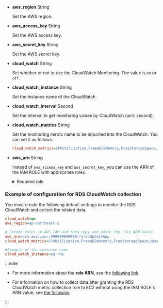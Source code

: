 -   **aws_region** <span class='type'>String</span>

    Set the AWS region.

-   **aws_access_key** <span class='type'>String</span>

    Set the AWS access key.

-   **aws_secret_key** <span class='type'>String</span>

    Set the AWS secret key.

-   **cloud_watch** <span class='type'>String</span>

    Set whether or not to use the CloudWatch Monitoring. The value is `on` or `off`.

-   **cloud_watch_instance** <span class='type'>String</span>

    Set the instance name of the CloudWatch.

-   **cloud_watch_interval** <span class='type'>Second</span>

    Set the interval to get monitoring values by CloudWatch (unit: second).

-   **cloud_watch_metrics** <span class='type'>String</span>

    Set the monitoring metric name to be imported into the CloudWatch. You can set it as follows:

    ```ini
    cloud_watch_metrics=CPUUtilization,FreeableMemory,FreeStorageSpace,NetworkTransmitThroughput,NetworkReceiveThroughput
    ```

-   **aws_arn** <span class='type'>String</span>

    Instead of `aws_access_key` and `aws_secret_key`, you can use the ARN of the IAM ROLE with appropriate roles.

    <details>
    <summary>Required role</summary>

    For the roles, the following policies are required.

    | Role                              | Role details                                                     |
    | --------------------------------- | ---------------------------------------------------------------- |
    | rds:DescribeDBInstances           | Collection of the instance class data                            |
    | rds:DescribeDBClusters            | Collection of cluster data when using the autoscale              |
    | rds:DescribeDBLogFiles            | Collection of CloudWatch logs                                    |
    | rds:DownloadDBLogFilePortion      | Collection of CloudWatch logs                                    |
    | ec2:DescribeInstanceTypes         | Collection of CPU counts for each instance class                 |
    | elasticache:DescribeCacheClusters | Collection of instance class data when using the elasticache     |
    | cloudwatch:ListMetrics            | Collection of the list of CloudWatch metrics                     |
    | cloudwatch:GetMetricStatistics    | Collection of the values of the CloudWatch metrics               |
    | logs:DescribeLogStreams           | Collection of CloudWatch logs (in case of using the posted logs) |
    | logs:GetLogEvents                 | Collection of CloudWatch logs (in case of using the posted logs) |

    </details>

### Example of configuration for RDS CloudWatch collection

You must create the following default settings to monitor the RDS CloudWatch and collect the related data.

```ini title='whatap.conf'
cloud_watch=on
aws_region=ap-northeast-2

# Create roles in AWS IAM and then copy and paste the role ARN value.
aws_arn=arn:aws:iam::999999999999:role/UpdateApp
cloud_watch_metrics=CPUUtilization,FreeableMemory,FreeStorageSpace,NetworkTransmitThroughput,NetworkReceiveThroughput

#Example of the instance name
cloud_watch_instance=pg-rds 
```

:::note

-   For more information about the **role ARN**, see the [following link](https://docs.aws.amazon.com/IAM/latest/UserGuide/tutorial_cross-account-with-roles.html).

-   For information on how to collect data after granting the RDS CloudWatch metric collection role to EC2 without using the IAM ROLE's ARN value, see [the following](../reference/cloudwatch-metric-guide).

:::
